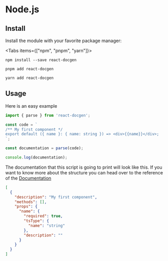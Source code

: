 
# Node.js

## Install

Install the module with your favorite package manager:

<Tabs items={["npm", "pnpm", "yarn"]}>
  <Tab>

```shell filename="Terminal" copy
npm install --save react-docgen
```

  </Tab>
  <Tab>

```shell filename="Terminal" copy
pnpm add react-docgen
```

  </Tab>
  <Tab>

```shell filename="Terminal" copy
yarn add react-docgen
```

  </Tab>
</Tabs>

## Usage

Here is an easy example

```ts filename="index.tsx" copy
import { parse } from 'react-docgen';

const code = `
/** My first component */
export default ({ name }: { name: string }) => <div>{{name}}</div>;
`;

const documentation = parse(code);

console.log(documentation);
```

The documentation that this script is going to print will look like this. If you
want to know more about the structure you can head over to the reference of the
[Documentation](../reference/documentation/basic.mdx)

```json
[
  {
    "description": "My first component",
    "methods": [],
    "props": {
      "name": {
        "required": true,
        "tsType": {
          "name": "string"
        },
        "description": ""
      }
    }
  }
]
```

